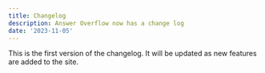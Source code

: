 ```yaml
---
title: Changelog
description: Answer Overflow now has a change log
date: '2023-11-05'
---
```


This is the first version of the changelog. It will be updated as new features are added to the site.
